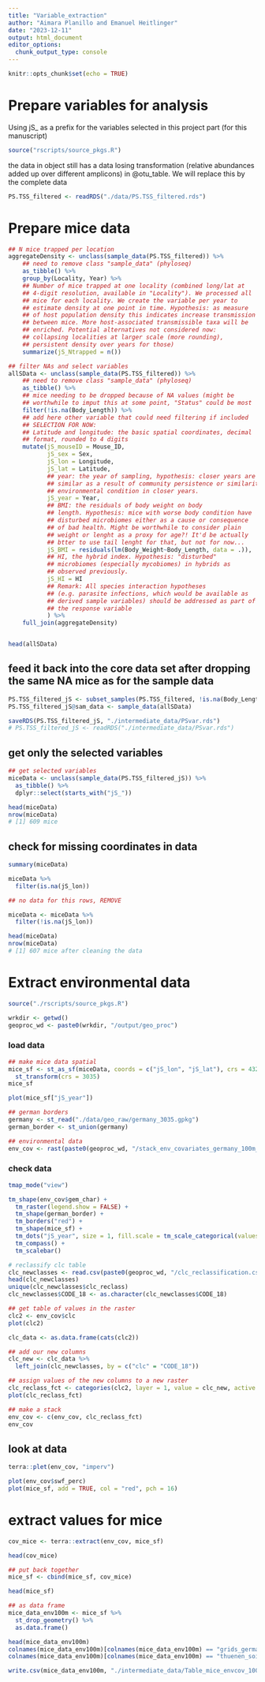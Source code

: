 ```yaml
---
title: "Variable_extraction"
author: "Aimara Planillo and Emanuel Heitlinger"
date: "2023-12-11"
output: html_document
editor_options: 
  chunk_output_type: console
---
```


```r
knitr::opts_chunk$set(echo = TRUE)
```

# Prepare variables for analysis

Using jS_ as a prefix for the variables selected in this project part (for this manuscript)

```r
source("rscripts/source_pkgs.R")

```


the data in object still has a data losing transformation (relative
abundances added up over different amplicons) in @otu_table. We
will replace this by the complete data  
```r
PS.TSS_filtered <- readRDS("./data/PS.TSS_filtered.rds")
```


#####################
# Prepare mice data #
#####################

```r
## N mice trapped per location
aggregateDensity <- unclass(sample_data(PS.TSS_filtered)) %>%
    ## need to remove class "sample_data" (phyloseq)
    as_tibble() %>%
    group_by(Locality, Year) %>%
    ## Number of mice trapped at one locality (combined long/lat at
    ## 4-digit resolution, available in "Locality"). We processed all
    ## mice for each locality. We create the variable per year to
    ## estimate density at one point in time. Hypothesis: as measure
    ## of host population density this indicates increase transmission
    ## between mice. More host-associated transmissible taxa will be
    ## enriched. Potential alternatives not considered now:
    ## collapsing localities at larger scale (more rounding),
    ## persistent density over years for those)
    summarize(jS_Ntrapped = n())

## filter NAs and select variables
allSData <- unclass(sample_data(PS.TSS_filtered)) %>%
    ## need to remove class "sample_data" (phyloseq)
    as_tibble() %>%
    ## mice needing to be dropped because of NA values (might be
    ## worthwhile to imput this at some point, "Status" could be most
    filter(!is.na(Body_Length)) %>% 
    ## add here other variable that could need filtering if included
    ## SELECTION FOR NOW:
    ## Latitude and longitude: the basic spatial coordinates, decimal
    ## format, rounded to 4 digits
    mutate(jS_mouseID = Mouse_ID,
           jS_sex = Sex, 
           jS_lon = Longitude, 
           jS_lat = Latitude, 
           ## year: the year of sampling, hypothesis: closer years are more
           ## similar as a result of community persistence or similarity of
           ## environmental condition in closer years.
           jS_year = Year,
           ## BMI: the residuals of body weight on body
           ## length. Hypothesis: mice with worse body condition have
           ## disturbed microbiomes either as a cause or consequence
           ## of bad health. Might be worthwhile to consider plain
           ## weight or lenght as a proxy for age?! It'd be actually
           ## btter to use tail lenght for that, but not for now...
           jS_BMI = residuals(lm(Body_Weight~Body_Length, data = .)),
           ## HI, the hybrid index. Hypothesis: "disturbed"
           ## microbiomes (especially mycobiomes) in hybrids as
           ## observed previously.
           jS_HI = HI
           ## Remark: All species interaction hypotheses
           ## (e.g. parasite infections, which would be available as
           ## derived sample variables) should be addressed as part of
           ## the response variable
           ) %>%
    full_join(aggregateDensity)


head(allSData)
```


## feed it back into the core data set after dropping the same NA mice as for the sample data

```r
PS.TSS_filtered_jS <- subset_samples(PS.TSS_filtered, !is.na(Body_Length))
PS.TSS_filtered_jS@sam_data <- sample_data(allSData)

saveRDS(PS.TSS_filtered_jS, "./intermediate_data/PSvar.rds")
# PS.TSS_filtered_jS <- readRDS("./intermediate_data/PSvar.rds")
```

## get only the selected variables
```r

## get selected variables
miceData <- unclass(sample_data(PS.TSS_filtered_jS)) %>% 
  as_tibble() %>% 
  dplyr::select(starts_with("jS_")) 

head(miceData)
nrow(miceData)
# [1] 609 mice
```

## check for missing coordinates in data
```r
summary(miceData)

miceData %>% 
  filter(is.na(jS_lon))

## no data for this rows, REMOVE

miceData <- miceData %>% 
  filter(!is.na(jS_lon))

head(miceData)
nrow(miceData)
# [1] 607 mice after cleaning the data
```



##############################
# Extract environmental data #
##############################

```r
source("./rscripts/source_pkgs.R")

wrkdir <- getwd()
geoproc_wd <- paste0(wrkdir, "/output/geo_proc")
```


### load data
```r
## make mice data spatial 
mice_sf <- st_as_sf(miceData, coords = c("jS_lon", "jS_lat"), crs = 4326, remove = FALSE) %>% 
  st_transform(crs = 3035)
mice_sf

plot(mice_sf["jS_year"])

## german borders
germany <- st_read("./data/geo_raw/germany_3035.gpkg")
german_border <- st_union(germany)

## environmental data
env_cov <- rast(paste0(geoproc_wd, "/stack_env_covariates_germany_100m_3035.tif"))
```

### check data
```r
tmap_mode("view")

tm_shape(env_cov$gem_char) +
  tm_raster(legend.show = FALSE) +
  tm_shape(german_border) +
  tm_borders("red") +
  tm_shape(mice_sf) +
  tm_dots("jS_year", size = 1, fill.scale = tm_scale_categorical(values = c("red", "orange", "green", "blue"))) +
  tm_compass() +
  tm_scalebar()
```


```r
# reclassify clc table
clc_newclasses <- read.csv(paste0(geoproc_wd, "/clc_reclassification.csv"))
head(clc_newclasses)
unique(clc_newclasses$clc_reclass)
clc_newclasses$CODE_18 <- as.character(clc_newclasses$CODE_18)

## get table of values in the raster
clc2 <- env_cov$clc
plot(clc2)

clc_data <- as.data.frame(cats(clc2))

## add our new columns
clc_new <- clc_data %>% 
  left_join(clc_newclasses, by = c("clc" = "CODE_18"))

## assign values of the new columns to a new raster
clc_reclass_fct <- categories(clc2, layer = 1, value = clc_new, active = 4) # column 7 of data: clc_fct without counting the "Values" column
plot(clc_reclass_fct)

## make a stack
env_cov <- c(env_cov, clc_reclass_fct) 
env_cov
```

## look at data
```r
terra::plet(env_cov, "imperv")

plot(env_cov$swf_perc)
plot(mice_sf, add = TRUE, col = "red", pch = 16)
```


# extract values for mice
```r
cov_mice <- terra::extract(env_cov, mice_sf)

head(cov_mice)

## put back together
mice_sf <- cbind(mice_sf, cov_mice)

head(mice_sf)

## as data frame
mice_data_env100m <- mice_sf %>% 
  st_drop_geometry() %>% 
  as.data.frame()

head(mice_data_env100m)
colnames(mice_data_env100m)[colnames(mice_data_env100m) == "grids_germany_multi_annual_soil_moist_1991.2020_12"] <- "soil_moist"
colnames(mice_data_env100m)[colnames(mice_data_env100m) == "thuenen_soil_ph_2021"] <- "soil_ph"

write.csv(mice_data_env100m, "./intermediate_data/Table_mice_envcov_100m.csv", row.names = FALSE)
```

